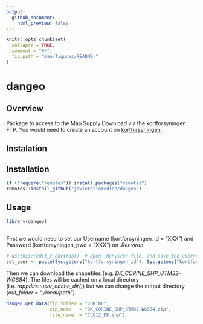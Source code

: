 ```yaml
---
output:
  github_document:
    html_preview: false
---
```


```r
knitr::opts_chunk$set(
  collapse = TRUE,
  comment = "#>",
  fig.path = "man/figures/README-"
)
```

# dangeo

## Overview

Package to access to the Map Supply Download via the kortforsyningen FTP. You would need to create an account on [kortforsyningen](https://www.kortforsyningen.dk/indhold/min-side-0).

## Instalation

## Installation

```r

if (!require("remotes")) install.packages("remotes")
remotes::install_github("javiereliomedina/dangeo")

```

## Usage

```r
  
library(dangeo) 
 
```

First we would need to set our Username (kortforsyningen_id = "XXX") and Password (kortforsyningen_pwd = "XXX") on *.Renviron*.

```r

# usethis::edit_r_environ()  # Open .Renviron file, and save the username and password
set_user <- paste(Sys.getenv("kortforsyningen_id"), Sys.getenv("kortforsyningen_pwd"), sep = ":" )

```

Then we can download the shapefiles (e.g. *DK_CORINE_SHP_UTM32-WGS84*). The files will be cached on a local directory (i.e. *rappdirs::user_cache_dir()*) but we can change the output directory (*out_folder = "./local/path"*).

```r

dangeo_get_data(ftp_folder = "CORINE",
                zip_name   = "DK_CORINE_SHP_UTM32-WGS84.zip",
                file_name  = "CLC12_DK.shp")

```

